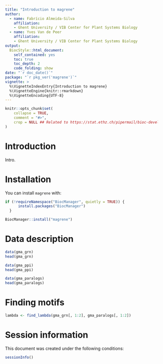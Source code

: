```yaml
---
title: "Introduction to magrene"
author: 
  - name: Fabrício Almeida-Silva
    affiliation:
    - Ghent University / VIB Center for Plant Systems Biology
  - name: Yves Van de Peer
    affiliation:
    - Ghent University / VIB Center for Plant Systems Biology
output: 
  BiocStyle::html_document:
    self_contained: yes
    toc: true
    toc_depth: 2
    code_folding: show
date: "`r doc_date()`"
package: "`r pkg_ver('magrene')`"
vignette: >
  %\VignetteIndexEntry{Introduction to magrene}
  %\VignetteEngine{knitr::rmarkdown}
  %\VignetteEncoding{UTF-8}  
---
```


```r
knitr::opts_chunk$set(
    collapse = TRUE,
    comment = "#>",
    crop = NULL ## Related to https://stat.ethz.ch/pipermail/bioc-devel/2020-April/016656.html
)
```

# Introduction

Intro.

# Installation

You can install `magrene` with:

```r
if (!requireNamespace("BiocManager", quietly = TRUE)) {
      install.packages("BiocManager")
  }

BiocManager::install("magrene")
```

# Data description

```r
data(gma_grn)
head(gma_grn)

data(gma_ppi)
head(gma_ppi)

data(gma_paralogs)
head(gma_paralogs)
```

# Finding motifs

```r
lambda <- find_lambda(gma_grn[, 1:2], gma_paralogs[, 1:2])

```


# Session information {.unnumbered}

This document was created under the following conditions:

```r
sessionInfo()
```